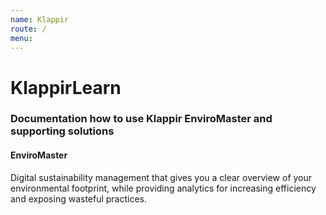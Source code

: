 ```yaml
---
name: Klappir
route: /
menu:
---
```


# KlappirLearn

### Documentation how to use Klappir EnviroMaster and supporting solutions

#### EnviroMaster

Digital sustainability management that gives you a clear overview of your environmental footprint, while providing analytics for increasing efficiency and exposing wasteful practices.
